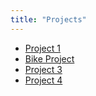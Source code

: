 ```yaml
---
title: "Projects"
---
```


* [Project 1]()
* [Bike Project](https://stt2860-f2024.github.io/bicycle-sharing-solanillam/BikeSharing.html)
* [Project 3]()
* [Project 4]()
